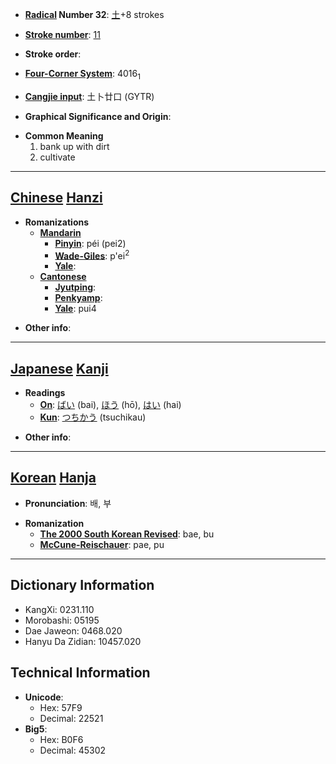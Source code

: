 * '''[[Wiktionary:Chinese radical index| Radical]] Number 32''': [[Wiktionary:Chinese radical index 土|土]]+8 strokes

* '''[[Wiktionary:Chinese total strokes index|Stroke number]]''': [[Wiktionary:Chinese total strokes index 11|11]]

* '''Stroke order''': 

* '''[[Wiktionary:Chinese four corner index|Four-Corner System]]''': 4016<sub>1</sub>

* '''[[Wiktionary:Chinese Cangjie index|Cangjie input]]''': 土卜廿口 (GYTR)

* '''Graphical Significance and Origin''': 

* '''Common Meaning'''
*#bank up with dirt
*# cultivate


----

== [[Chinese]] [[Hanzi]] ==

* '''Romanizations'''
** '''[[Mandarin]]'''
*** '''[[Pinyin]]''': péi (pei2)
*** '''[[Wade-Giles]]''': p'ei<sup>2</sup>
*** '''[[Yale]]''': 
** '''[[Cantonese]]'''
*** '''[[Jyutping]]''':
*** '''[[Penkyamp]]''': 
*** '''[[Yale]]''': pui4

* '''Other info''': 

----

== [[Japanese]] [[Kanji]] ==

* '''Readings'''
** '''[[On]]''': [[ばい]] (bai), [[ほう]] (hō), [[はい]] (hai)
** '''[[Kun]]''': [[つちかう]] (tsuchikau)

* '''Other info''':  

----

== [[Korean]] [[Hanja]] ==

* '''Pronunciation''': 배, 부

* '''Romanization'''
** '''[[The 2000 South Korean Revised Romanization|The 2000 South Korean Revised]]''': bae, bu
** '''[[McCune-Reischauer]]''': pae, pu

----

== Dictionary Information ==

* KangXi: 0231.110
* Morobashi: 05195
* Dae Jaweon: 0468.020
* Hanyu Da Zidian: 10457.020

== Technical Information ==

* '''Unicode''':
** Hex: 57F9
** Decimal: 22521
* '''Big5''':
** Hex: B0F6
** Decimal: 45302